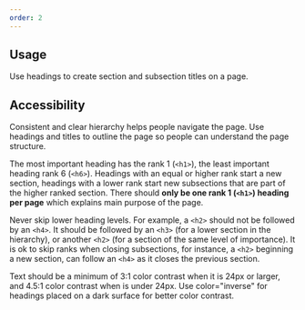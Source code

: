 ```yaml
---
order: 2
---
```


## Usage

Use headings to create section and subsection titles on a page.

## Accessibility

Consistent and clear hierarchy helps people navigate the page. Use headings and titles to outline the page so people can understand the page structure.

The most important heading has the rank 1 (`<h1>`), the least important heading rank 6 (`<h6>`).
Headings with an equal or higher rank start a new section, headings with a lower rank start new subsections that are part of the higher ranked section.
There should **only be one rank 1 (`<h1>`) heading per page** which explains main purpose of the page.

Never skip lower heading levels. For example, a `<h2>` should not be followed by an `<h4>`. It should be followed by an `<h3>` (for a lower section in the hierarchy), or another `<h2>` (for a section of the same level of importance).
It is ok to skip ranks when closing subsections, for instance, a `<h2>` beginning a new section, can follow an `<h4>` as it closes the previous section.

Text should be a minimum of 3:1 color contrast when it is 24px or larger, and 4.5:1 color contrast when is under 24px. Use color="inverse" for headings placed on a dark surface for better color contrast.

